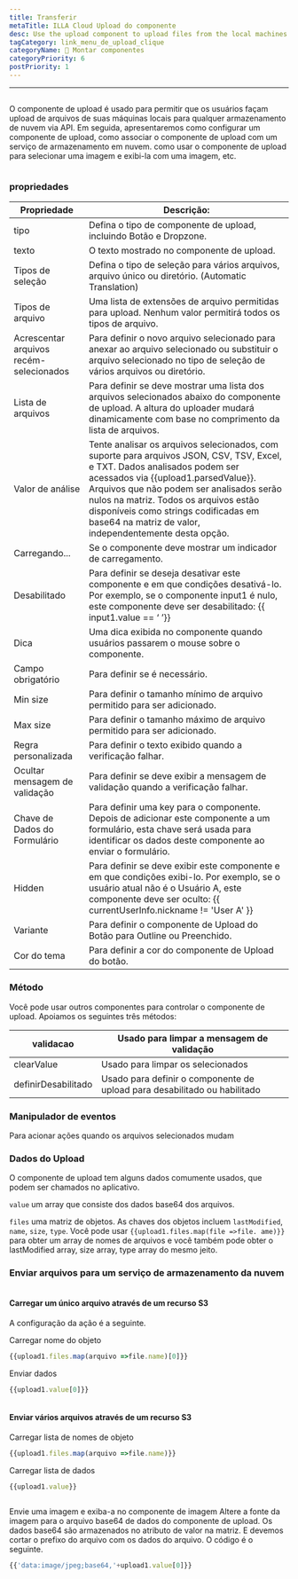 ```yaml
---
title: Transferir
metaTitle: ILLA Cloud Upload do componente
desc: Use the upload component to upload files from the local machines to any cloud storage
tagCategory: link_menu_de_upload_clique
categoryName: 🧬 Montar componentes
categoryPriority: 6
postPriority: 1
---
```


* * *

## <h2 hidden>Upload</h2>

O componente de upload é usado para permitir que os usuários façam upload de arquivos de suas máquinas locais para qualquer armazenamento de nuvem via API. Em seguida, apresentaremos como configurar um componente de upload, como associar o componente de upload com um serviço de armazenamento em nuvem. como usar o componente de upload para selecionar uma imagem e exibi-la com uma imagem, etc.

<img src='https://cdn.illacloud.com/official-website/img/docs/upload1.png' alt="" />

### propriedades

| Propriedade                             | Descrição:                                                                                                                                                                                                                                                                                                                                                |
| --------------------------------------- | --------------------------------------------------------------------------------------------------------------------------------------------------------------------------------------------------------------------------------------------------------------------------------------------------------------------------------------------------------- |
| tipo                                    | Defina o tipo de componente de upload, incluindo Botão e Dropzone.                                                                                                                                                                                                                                                                                        |
| texto                                   | O texto mostrado no componente de upload.                                                                                                                                                                                                                                                                                                                 |
| Tipos de seleção                        | Defina o tipo de seleção para vários arquivos, arquivo único ou diretório. (Automatic Translation)                                                                                                                                                                                                                                                        |
| Tipos de arquivo                        | Uma lista de extensões de arquivo permitidas para upload. Nenhum valor permitirá todos os tipos de arquivo.                                                                                                                                                                                                                                               |
| Acrescentar arquivos recém-selecionados | Para definir o novo arquivo selecionado para anexar ao arquivo selecionado ou substituir o arquivo selecionado no tipo de seleção de vários arquivos ou diretório.                                                                                                                                                                                        |
| Lista de arquivos                       | Para definir se deve mostrar uma lista dos arquivos selecionados abaixo do componente de upload. A altura do uploader mudará dinamicamente com base no comprimento da lista de arquivos.                                                                                                                                                                  |
| Valor de análise                        | Tente analisar os arquivos selecionados, com suporte para arquivos JSON, CSV, TSV, Excel, e TXT. Dados analisados podem ser acessados via {{upload1.parsedValue}}. Arquivos que não podem ser analisados serão nulos na matriz. Todos os arquivos estão disponíveis como strings codificadas em base64 na matriz de valor, independentemente desta opção. |
| Carregando...                           | Se o componente deve mostrar um indicador de carregamento.                                                                                                                                                                                                                                                                                                |
| Desabilitado                            | Para definir se deseja desativar este componente e em que condições desativá-lo. Por exemplo, se o componente input1 é nulo, este componente deve ser desabilitado: {{ input1.value == ‘ ’}}                                                                                                                                                              |
| Dica                                    | Uma dica exibida no componente quando usuários passarem o mouse sobre o componente.                                                                                                                                                                                                                                                                       |
| Campo obrigatório                       | Para definir se é necessário.                                                                                                                                                                                                                                                                                                                             |
| Min size                                | Para definir o tamanho mínimo de arquivo permitido para ser adicionado.                                                                                                                                                                                                                                                                                   |
| Max size                                | Para definir o tamanho máximo de arquivo permitido para ser adicionado.                                                                                                                                                                                                                                                                                   |
| Regra personalizada                     | Para definir o texto exibido quando a verificação falhar.                                                                                                                                                                                                                                                                                                 |
| Ocultar mensagem de validação           | Para definir se deve exibir a mensagem de validação quando a verificação falhar.                                                                                                                                                                                                                                                                          |
| Chave de Dados do Formulário            | Para definir uma key para o componente. Depois de adicionar este componente a um formulário, esta chave será usada para identificar os dados deste componente ao enviar o formulário.                                                                                                                                                                     |
| Hidden                                  | Para definir se deve exibir este componente e em que condições exibi-lo. Por exemplo, se o usuário atual não é o Usuário A, este componente deve ser oculto: {{ currentUserInfo.nickname != 'User A' }}                                                                                                                                                   |
| Variante                                | Para definir o componente de Upload do Botão para Outline ou Preenchido.                                                                                                                                                                                                                                                                                  |
| Cor do tema                             | Para definir a cor do componente de Upload do botão.                                                                                                                                                                                                                                                                                                      |

### Método

Você pode usar outros componentes para controlar o componente de upload. Apoiamos os seguintes três métodos:

| validacao           | Usado para limpar a mensagem de validação                                 |
| ------------------- | ------------------------------------------------------------------------- |
| clearValue          | Usado para limpar os selecionados                                         |
| definirDesabilitado | Usado para definir o componente de upload para desabilitado ou habilitado |

### Manipulador de eventos

Para acionar ações quando os arquivos selecionados mudam

### Dados do Upload

O componente de upload tem alguns dados comumente usados, que podem ser chamados no aplicativo.

`value` um array que consiste dos dados base64 dos arquivos. 

`files` uma matriz de objetos. As chaves dos objetos incluem `lastModified`, `name`, `size`, `type`. Você pode usar `{{upload1.files.map(file =>file. ame)}}` para obter um array de nomes de arquivos e você também pode obter o lastModified array, size array, type array do mesmo jeito. 

### Enviar arquivos para um serviço de armazenamento da nuvem

<img src='https://cdn.illacloud.com/official-website/img/docs/upload2.gif' alt="" />

#### Carregar um único arquivo através de um recurso S3

A configuração da ação é a seguinte. 

Carregar nome do objeto

```jsx
{{upload1.files.map(arquivo =>file.name)[0]}}
```

Enviar dados

```jsx
{{upload1.value[0]}}
```

<img src='https://cdn.illacloud.com/official-website/img/docs/upload3.png' alt="" />

#### Enviar vários arquivos através de um recurso S3

Carregar lista de nomes de objeto

```jsx
{{upload1.files.map(arquivo =>file.name)}}
```

Carregar lista de dados

```jsx
{{upload1.value}}
```

<img src='https://cdn.illacloud.com/official-website/img/docs/upload4.png' alt="" />

Envie uma imagem e exiba-a no componente de imagem
Altere a fonte da imagem para o arquivo base64 de dados do componente de upload. Os dados base64 são armazenados no atributo de valor na matriz. E devemos cortar o prefixo do arquivo com os dados do arquivo. O código é o seguinte. 

```jsx
{{'data:image/jpeg;base64,'+upload1.value[0]}}
```

<img src='https://cdn.illacloud.com/official-website/img/docs/upload5.gif' alt="" />
